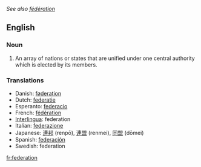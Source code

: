 ''See also [[fédération]]''
==English==

===Noun===
{{en-noun-reg}}

#An array of nations or states that are unified under one central authority which is elected by its members.

===Translations===
*Danish: [[føderation]] {{c}}
*Dutch: [[federatie]] {{f}}
*Esperanto: [[federacio]]
*French: [[fédération]] {{f}}
*[[Interlingua]]: federation
*Italian: [[federazione]] {{f}}
*Japanese: [[連邦]] (renpō), [[連盟]] (renmei), [[同盟]] (dōmei)
*Spanish: [[federación]]
*Swedish: federation

[[fr:federation]]